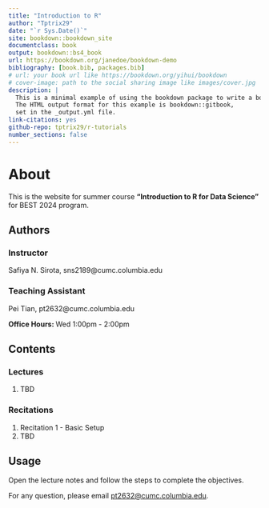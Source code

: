 ```yaml
--- 
title: "Introduction to R"
author: "Tptrix29"
date: "`r Sys.Date()`"
site: bookdown::bookdown_site
documentclass: book
output: bookdown::bs4_book
url: https://bookdown.org/janedoe/bookdown-demo
bibliography: [book.bib, packages.bib]
# url: your book url like https://bookdown.org/yihui/bookdown
# cover-image: path to the social sharing image like images/cover.jpg
description: |
  This is a minimal example of using the bookdown package to write a book.
  The HTML output format for this example is bookdown::gitbook,
  set in the _output.yml file.
link-citations: yes
github-repo: tptrix29/r-tutorials
number_sections: false
---
```


# About {-}

This is the website for summer course **"Introduction to R for Data Science"** for BEST 2024 program.


## Authors {-}
### Instructor {-}
Safiya N. Sirota, sns2189@cumc.columbia.edu
 
### Teaching Assistant {-}
Pei Tian, pt2632@cumc.columbia.edu

**Office Hours: ** Wed 1:00pm - 2:00pm

## Contents {-}
### Lectures {-}
1. TBD

### Recitations {-}
1. Recitation 1 - Basic Setup
2. TBD

## Usage {-}
Open the lecture notes and follow the steps to complete the objectives.

For any question, please email [pt2632@cumc.columbia.edu](mailto:pt2632@cumc.columbia.edu). 

